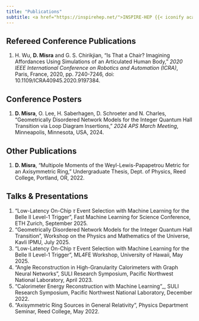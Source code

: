```yaml
---
title: "Publications" 
subtitle: <a href="https://inspirehep.net/">INSPIRE-HEP {{< iconify academicons inspire >}}</a>
---
```


## Refereed Conference Publications
1. H. Wu, __D. Misra__ and G. S. Chirikjian, "<a href="https://ieeexplore.ieee.org/document/9197384" style="text-decoration: none">Is That a Chair? Imagining Affordances Using Simulations of an Articulated Human Body</a>," _2020 IEEE International Conference on Robotics and Automation (ICRA)_, Paris, France, 2020, pp. 7240-7246, doi: 10.1109/ICRA40945.2020.9197384.

## Conference Posters
1. __D. Misra__, O. Lee, H. Saberhagen, D. Schroeter and N. Charles, "Geometrically Disordered Network Models for the Integer Quantum Hall Transition via Loop Diagram Insertions," _2024 APS March Meeting_, Minneapolis, Minnesota, USA, 2024.

## Other Publications
1. __D. Misra__, "Multipole Moments of the Weyl-Lewis-Papapetrou Metric for an Axisymmetric Ring," Undergraduate Thesis, Dept. of Physics, Reed College, Portland, OR, 2022.

## Talks \& Presentations
1. "Low-Latency On-Chip $\tau$ Event Selection with Machine Learning for the Belle II Level-1 Trigger", Fast Machine Learning for Science Conference, ETH Zurich, September 2025. 
2. "Geometrically Disordered Network Models for the Integer Quantum Hall Transition", Workshop on the Physics and Mathematics of the Universe, Kavli IPMU, July 2025. 
3. "Low-Latency On-Chip $\tau$ Event Selection with Machine Learning for the Belle II Level-1 Trigger", ML4FE Workshop, University of Hawaii, May 2025. 
4. “Angle Reconstruction in High-Granularity Calorimeters with Graph Neural Networks”, SULI Research Symposium, Pacific Northwest National Laboratory, April 2023.
5. "Calorimeter Energy Reconstruction with Machine Learning"_, SULI Research Symposium, Pacific Northwest National Laboratory, December 2022.
6. "Axisymmetric Ring Sources in General Relativity", Physics Department Seminar, Reed College, May 2022.